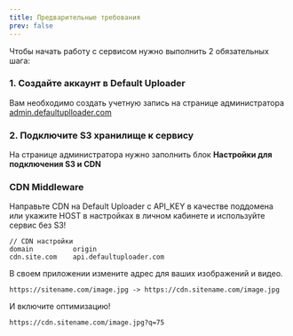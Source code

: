 ```yaml
---
title: Предварительные требования
prev: false
---
```




Чтобы начать работу с сервисом нужно выполнить 2 обязательных шага:

### 1. Создайте аккаунт в Default Uploader

Вам необходимо создать учетную запись на странице администратора [admin.defaultuplloader.com](https://admin.defaultuploader.com)

### 2. Подключите S3 хранилище к сервису

На странице администратора нужно заполнить блок **Настройки для подключения S3 и CDN**

### CDN Middleware <Badge text="Скоро" variant="tip" />
<Aside type="tip" title="Прокачайте ваш CDN">
Направьте CDN на Default Uploader с API_KEY в качестве поддомена или укажите HOST в настройках в личном кабинете
и используйте сервис без S3!

```
// CDN настройки
domain          origin
cdn.site.com    api.defaultuploader.com
```

В своем приложении измените адрес для ваших изображений и видео.
```
https://sitename.com/image.jpg -> https://cdn.sitename.com/image.jpg
```

И включите оптимизацию!
```
https://cdn.sitename.com/image.jpg?q=75
```
</Aside>